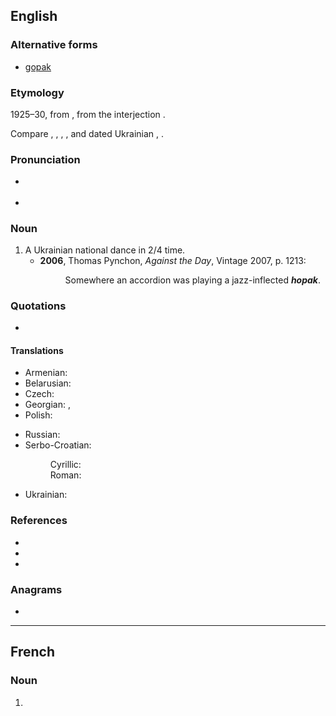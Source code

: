 ==English==

===Alternative forms===
* [[gopak]]

===Etymology===
1925–30, from {{bor|en|uk|гопа́к}}, from the interjection {{m|uk|гоп}}.

Compare {{cog|uk|го́пати}}, {{m|uk|го́пкати}}, {{m|uk|гопцюва́ти}}, {{m|uk|го́пки}}, and dated Ukrainian {{m|uk|го́пи||dance steps}}, {{m|uk|го́пка||child {{q|jocular}}}}.

===Pronunciation===
* {{a|Canada}} {{IPA|en|/ˈhoːpæk/}}
* {{IPA|en|/ˈhəʊpæk/}}

===Noun===
{{wikipedia}}
{{en-noun}}

# A Ukrainian national dance in 2/4 time.
#* '''2006''', Thomas Pynchon, ''Against the Day'', Vintage 2007, p. 1213:
#*: Somewhere an accordion was playing a jazz-inflected '''''hopak'''''.

===Quotations===
* {{seeCites|en}}

====Translations====
{{trans-top|a Ukrainian national dance}}
* Armenian: {{t+|hy|հոպակ}}
* Belarusian: {{t|be|гапа́к|m}}
* Czech: {{t|cs|hopak|m}}
* Georgian: {{t|ka|გოპაკი}}, {{t|ka|ჰოპაკი}}
* Polish: {{t|pl|hopak|m}}
{{trans-mid}}
* Russian: {{t+|ru|гопа́к|m}}
* Serbo-Croatian:
*: Cyrillic: {{t|sh|хо̀пак|m}}
*: Roman: {{t+|sh|hòpak|m}}
* Ukrainian: {{t+|uk|гопа́к|m}}
{{trans-bottom}}

===References===
* {{R:Canadian Oxford 2004}}
* {{R:Dictionary.com}}
* {{R:uk:ESUM|гоп}}

===Anagrams===
* {{anagrams|en|a=ahkop|phako-}}

{{topics|en|Dances}}

----

==French==

===Noun===
{{fr-noun|m}}

# {{l|en|hopak}}